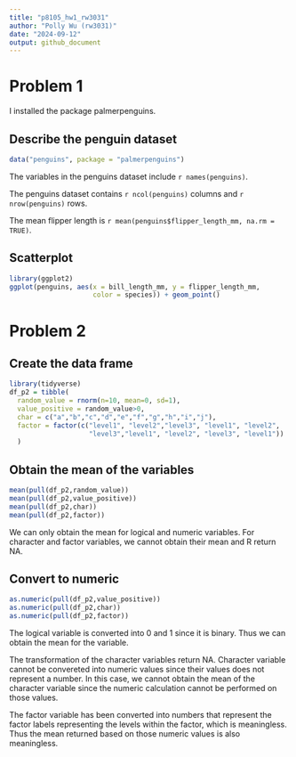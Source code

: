 ```yaml
---
title: "p8105_hw1_rw3031"
author: "Polly Wu (rw3031)"
date: "2024-09-12"
output: github_document
---
```


# Problem 1

I installed the package palmerpenguins. 

## Describe the penguin dataset
```r
data("penguins", package = "palmerpenguins")
```
The variables in the penguins dataset include `r names(penguins)`.

The penguins dataset contains `r ncol(penguins)` columns and `r nrow(penguins)` rows. 

The mean flipper length is `r mean(penguins$flipper_length_mm, na.rm = TRUE)`.

## Scatterplot 
```r
library(ggplot2)
ggplot(penguins, aes(x = bill_length_mm, y = flipper_length_mm, 
                     color = species)) + geom_point()
```

# Problem 2

## Create the data frame

```r
library(tidyverse)
df_p2 = tibble(
  random_value = rnorm(n=10, mean=0, sd=1),
  value_positive = random_value>0,
  char = c("a","b","c","d","e","f","g","h","i","j"),
  factor = factor(c("level1", "level2","level3", "level1", "level2", 
                    "level3","level1", "level2", "level3", "level1"))
  )
```

## Obtain the mean of the variables 
```r
mean(pull(df_p2,random_value))
mean(pull(df_p2,value_positive))
mean(pull(df_p2,char))
mean(pull(df_p2,factor))
```
We can only obtain the mean for logical and numeric variables. 
For character and factor variables, we cannot obtain their mean and R return NA. 

## Convert to numeric
```r
as.numeric(pull(df_p2,value_positive))
as.numeric(pull(df_p2,char))
as.numeric(pull(df_p2,factor))
```
The logical variable is converted into 0 and 1 since it is binary. Thus we can obtain the mean for the variable.

The transformation of the character variables return NA. Character variable cannot be convereted into numeric values since their values does not represent a number. In this case, we cannot obtain the mean of the character variable  since the numeric calculation cannot be performed on those values. 

The factor variable has been converted into numbers that represent the factor labels representing the levels within the factor, which is meaningless. Thus the mean returned based on those numeric values is also meaningless. 